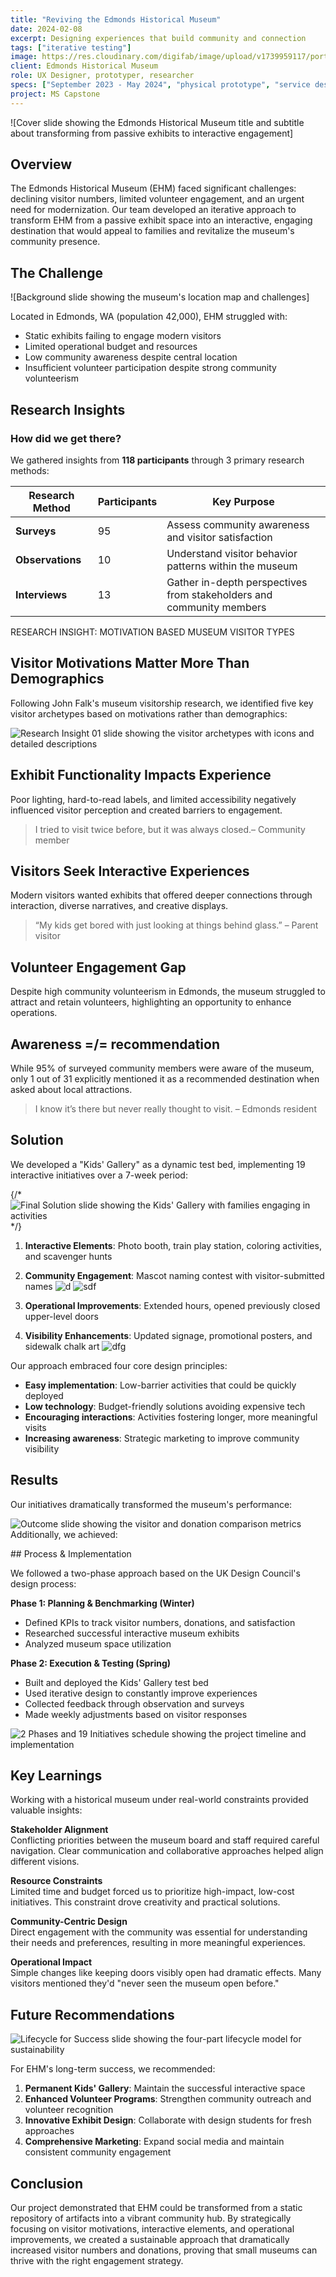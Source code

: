 ```yaml
---
title: "Reviving the Edmonds Historical Museum"
date: 2024-02-08
excerpt: Designing experiences that build community and connection
tags: ["iterative testing"]
image: https://res.cloudinary.com/digifab/image/upload/v1739959117/portfolio/home-assets-4-EHM_epj7cc.png
client: Edmonds Historical Museum
role: UX Designer, prototyper, researcher
specs: ["September 2023 - May 2024", "physical prototype", "service design"]
project: MS Capstone
---
```



![Cover slide showing the Edmonds Historical Museum title and subtitle about transforming from passive exhibits to interactive engagement]

## Overview

The Edmonds Historical Museum (EHM) faced significant challenges: declining visitor numbers, limited volunteer engagement, and an urgent need for modernization. Our team developed an iterative approach to transform EHM from a passive exhibit space into an interactive, engaging destination that would appeal to families and revitalize the museum's community presence.

## The Challenge

![Background slide showing the museum's location map and challenges]

Located in Edmonds, WA (population 42,000), EHM struggled with:

- Static exhibits failing to engage modern visitors
- Limited operational budget and resources
- Low community awareness despite central location
- Insufficient volunteer participation despite strong community volunteerism

## Research Insights

### How did we get there?

We gathered insights from **118 participants** through 3 primary research methods:

| Research Method  | Participants | Key Purpose                                                          |
| ---------------- | ------------ | -------------------------------------------------------------------- |
| **Surveys**      | 95           | Assess community awareness and visitor satisfaction                  |
| **Observations** | 10           | Understand visitor behavior patterns within the museum               |
| **Interviews**   | 13           | Gather in-depth perspectives from stakeholders and community members |

RESEARCH INSIGHT: MOTIVATION BASED MUSEUM VISITOR TYPES

## **Visitor Motivations Matter More Than Demographics**

Following John Falk's museum visitorship research, we identified five key visitor archetypes based on motivations rather than demographics:

![Research Insight 01 slide showing the visitor archetypes with icons and detailed descriptions](https://res.cloudinary.com/digifab/image/upload/v1740670028/portfolio/12_Findings_ov9kel.png)

## **Exhibit Functionality Impacts Experience**

Poor lighting, hard-to-read labels, and limited accessibility negatively influenced visitor perception and created barriers to engagement.

> I tried to visit twice before, but it was always closed.– Community member

## **Visitors Seek Interactive Experiences**

Modern visitors wanted exhibits that offered deeper connections through interaction, diverse narratives, and creative displays.

> “My kids get bored with just looking at things behind glass.” – Parent visitor

## **Volunteer Engagement Gap**

Despite high community volunteerism in Edmonds, the museum struggled to attract and retain volunteers, highlighting an opportunity to enhance operations.

## Awareness =/= recommendation

While 95% of surveyed community members were aware of the museum, only 1 out of 31 explicitly mentioned it as a recommended destination when asked about local attractions.

> I know it’s there but never really thought to visit. – Edmonds resident

## Solution

We developed a "Kids' Gallery" as a dynamic test bed, implementing 19 interactive initiatives over a 7-week period:

{/* ![Final Solution slide showing the Kids' Gallery with families engaging in activities](https://res.cloudinary.com/digifab/image/upload/v1740668775/portfolio/8_Final_Solution_urhhlb.png) */}

1. **Interactive Elements**: Photo booth, train play station, coloring activities, and scavenger hunts
2. **Community Engagement**: Mascot naming contest with visitor-submitted names
   ![d](https://res.cloudinary.com/digifab/image/upload/v1740668781/portfolio/14_Design_Principles_botow4.png)
   ![sdf](https://res.cloudinary.com/digifab/image/upload/v1740668784/portfolio/14_Design_Principles_2_qenzay.png)

3. **Operational Improvements**: Extended hours, opened previously closed upper-level doors

4. **Visibility Enhancements**: Updated signage, promotional posters, and sidewalk chalk art
   ![dfg](https://res.cloudinary.com/digifab/image/upload/v1740668787/portfolio/14_Design_Principles_1_geyyle.png)

Our approach embraced four core design principles:

- **Easy implementation**: Low-barrier activities that could be quickly deployed
- **Low technology**: Budget-friendly solutions avoiding expensive tech
- **Encouraging interactions**: Activities fostering longer, more meaningful visits
- **Increasing awareness**: Strategic marketing to improve community visibility

## Results

Our initiatives dramatically transformed the museum's performance:

![Outcome slide showing the visitor and donation comparison metrics](https://res.cloudinary.com/digifab/image/upload/v1740668789/portfolio/9_Outcome_cuqbns.png)
Additionally, we achieved:

<Stats />
## Process & Implementation

We followed a two-phase approach based on the UK Design Council's design process:

**Phase 1: Planning & Benchmarking (Winter)**

- Defined KPIs to track visitor numbers, donations, and satisfaction
- Researched successful interactive museum exhibits
- Analyzed museum space utilization

**Phase 2: Execution & Testing (Spring)**

- Built and deployed the Kids' Gallery test bed
- Used iterative design to constantly improve experiences
- Collected feedback through observation and surveys
- Made weekly adjustments based on visitor responses

![2 Phases and 19 Initiatives schedule showing the project timeline and implementation](https://res.cloudinary.com/digifab/image/upload/v1740668904/portfolio/8_Final_Solution_1_f7fi2s.png)

## Key Learnings

Working with a historical museum under real-world constraints provided valuable insights:

**Stakeholder Alignment**  
Conflicting priorities between the museum board and staff required careful navigation. Clear communication and collaborative approaches helped align different visions.

**Resource Constraints**  
Limited time and budget forced us to prioritize high-impact, low-cost initiatives. This constraint drove creativity and practical solutions.

**Community-Centric Design**  
Direct engagement with the community was essential for understanding their needs and preferences, resulting in more meaningful experiences.

**Operational Impact**  
Simple changes like keeping doors visibly open had dramatic effects. Many visitors mentioned they'd "never seen the museum open before."

## Future Recommendations

![Lifecycle for Success slide showing the four-part lifecycle model for sustainability](https://res.cloudinary.com/digifab/image/upload/v1740669905/portfolio/15_Moving_Forward_jxsnro.png)

For EHM's long-term success, we recommended:

1. **Permanent Kids' Gallery**: Maintain the successful interactive space
2. **Enhanced Volunteer Programs**: Strengthen community outreach and volunteer recognition
3. **Innovative Exhibit Design**: Collaborate with design students for fresh approaches
4. **Comprehensive Marketing**: Expand social media and maintain consistent community engagement

## Conclusion

Our project demonstrated that EHM could be transformed from a static repository of artifacts into a vibrant community hub. By strategically focusing on visitor motivations, interactive elements, and operational improvements, we created a sustainable approach that dramatically increased visitor numbers and donations, proving that small museums can thrive with the right engagement strategy.
